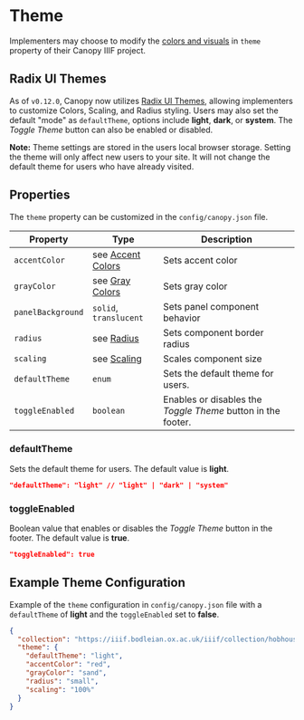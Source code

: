 

# Theme

Implementers may choose to modify the [colors and visuals](/theming/color-visuals) in `theme` property of their Canopy IIIF project.

<ColorsLabeled colors={accentColors} />

## Radix UI Themes

As of `v0.12.0`, Canopy now utilizes [Radix UI Themes](https://www.radix-ui.com/themes/docs/components/theme), allowing implementers to customize Colors, Scaling, and Radius styling. Users may also set the default "mode" as `defaultTheme`, options include **light**, **dark**, or **system**. The _Toggle Theme_ button can also be enabled or disabled.

**Note:** Theme settings are stored in the users local browser storage. Setting the theme will only affect new users to your site. It will not change the default theme for users who have already visited.

## Properties

The `theme` property can be customized in the `config/canopy.json` file.

| Property          | Type                                                           | Description                                                  |
| ----------------- | -------------------------------------------------------------- | ------------------------------------------------------------ |
| `accentColor`     | see [Accent Colors](/theming/color-visuals#accent-colors)      | Sets accent color                                            |
| `grayColor`       | see [Gray Colors](/theming/color-visuals#gray-colors)          | Sets gray color                                              |
| `panelBackground` | `solid`, `translucent`                                         | Sets panel component behavior                                |
| `radius`          | see [Radius](/theming/color-visuals#radius)                    | Sets component border radius                                 |
| `scaling`         | see [Scaling](/theming/color-visuals#scaling)                  | Scales component size                                        |
| `defaultTheme`    | <Tooltip content={defaultThemeTooltipContent}>`enum`</Tooltip> | Sets the default theme for users.                            |
| `toggleEnabled`   | `boolean`                                                      | Enables or disables the _Toggle Theme_ button in the footer. |

### defaultTheme

Sets the default theme for users. The default value is **light**.

```json
"defaultTheme": "light" // "light" | "dark" | "system"
```

### toggleEnabled

Boolean value that enables or disables the _Toggle Theme_ button in the footer. The default value is **true**.

```json
"toggleEnabled": true
```

## Example Theme Configuration

Example of the `theme` configuration in `config/canopy.json` file with a `defaultTheme` of **light** and the `toggleEnabled` set to **false**.

```json copy filename="config/canopy.json" {3-9}
{
  "collection": "https://iiif.bodleian.ox.ac.uk/iiif/collection/hobhouse",
  "theme": {
    "defaultTheme": "light",
    "accentColor": "red",
    "grayColor": "sand",
    "radius": "small",
    "scaling": "100%"
  }
}
```
